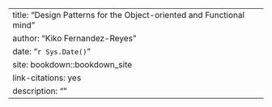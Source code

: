 ---
title: "Design Patterns for the Object-oriented and Functional mind"
author: "Kiko Fernandez-Reyes"
date: "`r Sys.Date()`"
site: bookdown::bookdown_site
link-citations: yes
description: ""
---